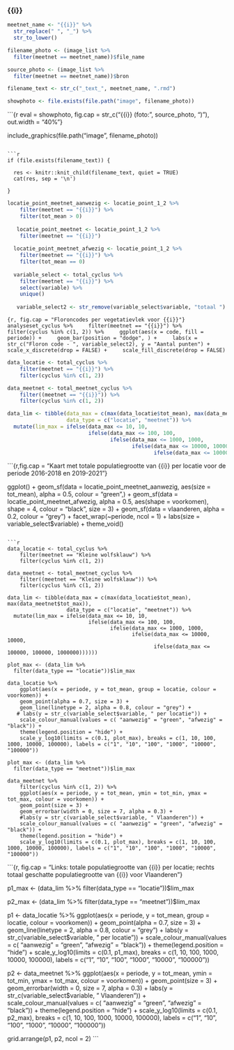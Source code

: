 ### {{i}}

```r

meetnet_name <- "{{i}}" %>%
  str_replace(" ", "_") %>%
  str_to_lower()

filename_photo <- (image_list %>%
  filter(meetnet == meetnet_name))$file_name

source_photo <- (image_list %>%
  filter(meetnet == meetnet_name))$bron

filename_text <- str_c("_text_", meetnet_name, ".rmd")

showphoto <- file.exists(file.path("image", filename_photo))
```

```{r eval = showphoto, fig.cap = str_c("{{i}} (foto: ", source_photo, ")"), out.width = "40%"}

include_graphics(file.path("image", filename_photo))

```

```r

if (file.exists(filename_text)) {
  
  res <- knitr::knit_child(filename_text, quiet = TRUE)
  cat(res, sep = '\n')
  
}

```

```r
locatie_point_meetnet_aanwezig <- locatie_point_1_2 %>%
    filter(meetnet == "{{i}}") %>%
    filter(tot_mean > 0)
  
   locatie_point_meetnet <- locatie_point_1_2 %>%
    filter(meetnet == "{{i}}") 
   
  locatie_point_meetnet_afwezig <- locatie_point_1_2 %>%
    filter(meetnet == "{{i}}") %>%
    filter(tot_mean == 0)
  
  variable_select <- total_cyclus %>%
    filter(meetnet == "{{i}}") %>%
    select(variable) %>%
    unique()
  
   variable_select2 <- str_remove(variable_select$variable, "totaal ")
```

```{r, fig.cap = "Floroncodes per vegetatievlek voor {{i}}"}
analyseset_cyclus %>%
    filter(meetnet == "{{i}}") %>%
    filter(cyclus %in% c(1, 2)) %>%
    ggplot(aes(x = code, fill = periode)) +
    geom_bar(position = "dodge", ) +
    labs(x = str_c("Floron code - ", variable_select2), y = "Aantal punten") +
    scale_x_discrete(drop = FALSE) +
    scale_fill_discrete(drop = FALSE)
```

```r
data_locatie <- total_cyclus %>%
    filter(meetnet == "{{i}}") %>%
    filter(cyclus %in% c(1, 2))

data_meetnet <- total_meetnet_cyclus %>%
    filter((meetnet == "{{i}}")) %>%
    filter(cyclus %in% c(1, 2))

data_lim <- tibble(data_max = c(max(data_locatie$tot_mean), max(data_meetnet$tot_max)),
                   data_type = c("locatie", "meetnet")) %>%
  mutate(lim_max = ifelse(data_max <= 10, 10,
                          ifelse(data_max <= 100, 100,
                                 ifelse(data_max <= 1000, 1000,
                                        ifelse(data_max <= 10000, 10000,
                                               ifelse(data_max <= 100000, 100000, 1000000))))))

```

```{r,fig.cap = "Kaart met totale populatiegrootte van {{i}} per locatie voor de periode 2016-2018 en 2019-2021"}

ggplot() +
    geom_sf(data = locatie_point_meetnet_aanwezig, aes(size = tot_mean), alpha = 0.5, colour = "green",) +
    geom_sf(data = locatie_point_meetnet_afwezig,   alpha = 0.5, aes(shape = voorkomen), shape = 4, colour = "black",  size = 3) +
    geom_sf(data = vlaanderen, alpha = 0.2, colour = "grey") +
    facet_wrap(~periode, ncol = 1) +
    labs(size = variable_select$variable) + 
    theme_void()
```

```r
data_locatie <- total_cyclus %>%
    filter(meetnet == "Kleine wolfsklauw") %>%
    filter(cyclus %in% c(1, 2))

data_meetnet <- total_meetnet_cyclus %>%
    filter((meetnet == "Kleine wolfsklauw")) %>%
    filter(cyclus %in% c(1, 2))

data_lim <- tibble(data_max = c(max(data_locatie$tot_mean), max(data_meetnet$tot_max)),
                   data_type = c("locatie", "meetnet")) %>%
  mutate(lim_max = ifelse(data_max <= 10, 10,
                          ifelse(data_max <= 100, 100,
                                 ifelse(data_max <= 1000, 1000,
                                        ifelse(data_max <= 10000, 10000,
                                               ifelse(data_max <= 100000, 100000, 1000000))))))
  
plot_max <- (data_lim %>%
  filter(data_type == "locatie"))$lim_max

data_locatie %>%
    ggplot(aes(x = periode, y = tot_mean, group = locatie, colour = voorkomen)) +
    geom_point(alpha = 0.7, size = 3) +
    geom_line(linetype = 2, alpha = 0.8, colour = "grey") +
   # labs(y = str_c(variable_select$variable, " per locatie")) +
    scale_colour_manual(values = c( "aanwezig" = "green", "afwezig" = "black")) +
    theme(legend.position = "hide") +
    scale_y_log10(limits = c(0.1, plot_max), breaks = c(1, 10, 100, 1000, 10000, 100000), labels = c("1", "10", "100", "1000", "10000", "100000"))

plot_max <- (data_lim %>%
  filter(data_type == "meetnet"))$lim_max

data_meetnet %>%
    filter(cyclus %in% c(1, 2)) %>%
    ggplot(aes(x = periode, y = tot_mean, ymin = tot_min, ymax = tot_max, colour = voorkomen)) +
    geom_point(size = 3) +
    geom_errorbar(width = 0, size = 7, alpha = 0.3) +
    #labs(y = str_c(variable_select$variable, " Vlaanderen")) +
    scale_colour_manual(values = c( "aanwezig" = "green", "afwezig" = "black")) +
    theme(legend.position = "hide") +
    scale_y_log10(limits = c(0.1, plot_max), breaks = c(1, 10, 100, 1000, 10000, 100000), labels = c("1", "10", "100", "1000", "10000", "100000"))
```

```{r, fig.cap = "Links: totale populatiegrootte van {{i}} per locatie; rechts totaal geschatte populatiegrootte van {{i}} voor Vlaanderen"}
 
p1_max <- (data_lim %>%
  filter(data_type == "locatie"))$lim_max

p2_max <- (data_lim %>%
  filter(data_type == "meetnet"))$lim_max

p1 <- data_locatie %>%
    ggplot(aes(x = periode, y = tot_mean, group = locatie, colour = voorkomen)) +
    geom_point(alpha = 0.7, size = 3) +
    geom_line(linetype = 2, alpha = 0.8, colour = "grey") +
    labs(y = str_c(variable_select$variable, " per locatie")) +
    scale_colour_manual(values = c( "aanwezig" = "green", "afwezig" = "black")) +
    theme(legend.position = "hide") +
    scale_y_log10(limits = c(0.1, p1_max), breaks = c(1, 10, 100, 1000, 10000, 100000), labels = c("1", "10", "100", "1000", "10000", "100000"))
  
p2 <- data_meetnet %>%
    ggplot(aes(x = periode, y = tot_mean, ymin = tot_min, ymax = tot_max, colour = voorkomen)) +
    geom_point(size = 3) +
    geom_errorbar(width = 0, size = 7, alpha = 0.3) +
    labs(y = str_c(variable_select$variable, " Vlaanderen")) +
    scale_colour_manual(values = c( "aanwezig" = "green", "afwezig" = "black")) +
    theme(legend.position = "hide") +
    scale_y_log10(limits = c(0.1, p2_max), breaks = c(1, 10, 100, 1000, 10000, 100000), labels = c("1", "10", "100", "1000", "10000", "100000"))
  
grid.arrange(p1, p2, ncol = 2)
```
